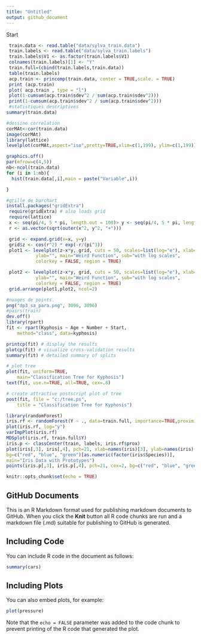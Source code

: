 ```yaml
---
title: "Untitled"
output: github_document
---
```


Start
```r
 train.data <- read.table("data/sylva_train.data")
 train.labels <- read.table("data/sylva_train.labels")
 train.labels$V1 <- as.factor(train.labels$V1)
 colnames(train.labels)[1] <- "Y"
 train.full=(cbind(train.labels,train.data))
 table(train.labels)
 acp.train <- princomp(train.data, center = TRUE,scale. = TRUE)
 print (acp.train)
 plot( acp.train , type = "l")
 plot(1-cumsum(acp.train$sdev^2 / sum(acp.train$sdev^2)))
 print(1-cumsum(acp.train$sdev^2 / sum(acp.train$sdev^2))) 
 #statistiques descriptives
summary(train.data)

#dessine correlation
corMAt<-cor(train.data)
image(corMAt)
library(lattice)
levelplot(corMAt,aspect="iso",pretty=TRUE,xlim=c(1,199), ylim=c(1,199))

graphics.off()
par(mfrow=c(4,5))
nb<-ncol(train.data)
for (i in 1:nb){
  hist(train.data[,i],main = paste("Variable",i))

}

#grille de barchart
install.packages("gridExtra")
 require(gridExtra) # also loads grid
 require(lattice)
 x <- seq(pi/4, 5 * pi, length.out = 100)> y <- seq(pi/4, 5 * pi, length.out = 100)
 r <- as.vector(sqrt(outer(x^2, y^2, "+")))

 grid <- expand.grid(x=x, y=y)
 grid$z <- cos(r^2) * exp(-r/(pi^3))
 plot1 <- levelplot(z~x*y, grid, cuts = 50, scales=list(log="e"), xlab="",
           ylab="", main="Weird Function", sub="with log scales",
           colorkey = FALSE, region = TRUE)

 plot2 <- levelplot(z~x*y, grid, cuts = 50, scales=list(log="e"), xlab="",
           ylab="", main="Weird Function", sub="with log scales",
           colorkey = FALSE, region = TRUE)
 grid.arrange(plot1,plot2, ncol=2)

#nuages de points.
png("dp3_sa_para.png", 3096, 3096)
#pairs(train)
dev.off()
library(rpart)
fit <- rpart(Kyphosis ~ Age + Number + Start,
  	method="class", data=kyphosis)

printcp(fit) # display the results 
plotcp(fit) # visualize cross-validation results 
summary(fit) # detailed summary of splits

# plot tree 
plot(fit, uniform=TRUE, 
  	main="Classification Tree for Kyphosis")
text(fit, use.n=TRUE, all=TRUE, cex=.8)

# create attractive postscript plot of tree 
post(fit, file = "c:/tree.ps", 
  	title = "Classification Tree for Kyphosis")

library(randomForest)
iris.rf <- randomForest(Y ~ ., data=train.full, importance=TRUE,proximity=TRUE)
plot(iris.rf, log="y")
varImpPlot(iris.rf)
MDSplot(iris.rf, train.full$Y)
iris.p <- classCenter(train, labels, iris.rf$prox)
plot(iris[,3], iris[,4], pch=21, xlab=names(iris)[3], ylab=names(iris)[4],
bg=c("red", "blue", "green")[as.numeric(factor(iris$Species))],
main="Iris Data with Prototypes")
points(iris.p[,3], iris.p[,4], pch=21, cex=2, bg=c("red", "blue", "green"))
```

```r
knitr::opts_chunk$set(echo = TRUE)
```

## GitHub Documents

This is an R Markdown format used for publishing markdown documents to GitHub. When you click the **Knit** button all R code chunks are run and a markdown file (.md) suitable for publishing to GitHub is generated.

## Including Code

You can include R code in the document as follows:

```r
summary(cars)
```

## Including Plots

You can also embed plots, for example:

```r
plot(pressure)
```

Note that the `echo = FALSE` parameter was added to the code chunk to prevent printing of the R code that generated the plot.
